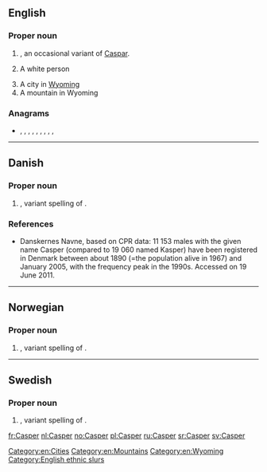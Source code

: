 ==English==

===Proper noun===
{{en-proper noun}}

# {{given name|male|from=Old Persian}}, an occasional variant of [[Caspar]].
# {{label|en|offensive|slang}} A white person
# A city in [[Wyoming]]
# A mountain in Wyoming

===Anagrams===
* {{l|en|capers}}, {{l|en|crapes}}, {{l|en|escarp}}, {{l|en|e-scrap}}, {{l|en|Pacers}}, {{l|en|pacers}}, {{l|en|parsec}}, {{l|en|recaps}}, {{l|en|scrape}}, {{l|en|spacer}}

[[Category:en:Cities]]
[[Category:en:Mountains]]
[[Category:en:Wyoming]]

----

==Danish==

===Proper noun===
{{da-proper noun}}

# {{given name|male|lang=da}}, variant spelling of {{l|da|Kasper}}.

===References===
* [http://www.danskernesnavne.navneforskning.ku.dk/ ] Danskernes Navne, based on CPR data: 11 153 males with the given name Casper (compared to 19 060 named Kasper) have been registered in Denmark between about 1890 (=the population alive in 1967) and January 2005, with the frequency peak in the 1990s. Accessed on 19 June 2011.

----

==Norwegian==

===Proper noun===
{{no-proper noun}}

# {{given name|male|lang=no}}, variant spelling of {{l|no|Kasper}}.

----

==Swedish==

===Proper noun===
{{head|sv|proper noun}}

# {{given name|male|lang=sv}}, variant spelling of {{l|sv|Kasper}}.

[[Category:English ethnic slurs]]

[[fr:Casper]]
[[nl:Casper]]
[[no:Casper]]
[[pl:Casper]]
[[ru:Casper]]
[[sr:Casper]]
[[sv:Casper]]
